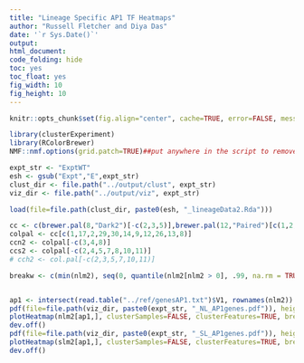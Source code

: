 ```yaml
---
title: "Lineage Specific AP1 TF Heatmaps"
author: "Russell Fletcher and Diya Das"
date: '`r Sys.Date()`'
output:
html_document:
code_folding: hide
toc: yes
toc_float: yes
fig_width: 10
fig_height: 10
---
```


```r
knitr::opts_chunk$set(fig.align="center", cache=TRUE, error=FALSE, message=FALSE, warning=FALSE, results="hide")

library(clusterExperiment)
library(RColorBrewer)
NMF::nmf.options(grid.patch=TRUE)##put anywhere in the script to remove first (blank) page of heatmap pdfs

expt_str <- "ExptWT"
esh <- gsub("Expt","E",expt_str)
clust_dir <- file.path("../output/clust", expt_str)
viz_dir <- file.path("../output/viz", expt_str)

load(file=file.path(clust_dir, paste0(esh, "_lineageData2.Rda")))

cc <- c(brewer.pal(8,"Dark2")[-c(2,3,5)],brewer.pal(12,"Paired")[c(1,2,8,10,9)],brewer.pal(12,"Set3")[c(7,8,12)], brewer.pal(8, "Pastel2")[8], brewer.pal(11,"BrBG")[11], brewer.pal(11,"PiYG")[1], "cyan", "darkblue","darkorchid2", "brown1", "springgreen1", "deepskyblue4", "darkolivegreen","antiquewhite2","azure", "cornflowerblue","blue","chartreuse","darkolivegreen3","darkorange3","deeppink4","darkred","darksalmon")
colpal <- cc[c(1,17,2,29,30,14,9,12,26,13,8)]
ccn2 <- colpal[-c(3,4,8)] 
ccs2 <- colpal[-c(2,4,5,7,8,10,11)]
# cch2 <- col.pal[-c(2,3,5,7,10,11)]

```

```r
breakw <- c(min(nlm2), seq(0, quantile(nlm2[nlm2 > 0], .99, na.rm = TRUE), length = 50), max(nlm2))


ap1 <- intersect(read.table("../ref/genesAP1.txt")$V1, rownames(nlm2))
pdf(file=file.path(viz_dir, paste0(expt_str, "_NL_AP1genes.pdf")), height=8.5, width=11)
plotHeatmap(nlm2[ap1,], clusterSamples=FALSE, clusterFeatures=TRUE, breaks=breakw, sampleData=data.frame(clusters=nlclusters2), clusterLegend=list(clusters=ccn2), main=paste("NL_AP1genes"))
dev.off()
pdf(file=file.path(viz_dir, paste0(expt_str, "_SL_AP1genes.pdf")), height=8.5, width=11)
plotHeatmap(slm2[ap1,], clusterSamples=FALSE, clusterFeatures=TRUE, breaks=breakw, sampleData=data.frame(clusters=slclusters2), clusterLegend=list(clusters=ccs2), main=paste("SL_AP1genes"))
dev.off()

```